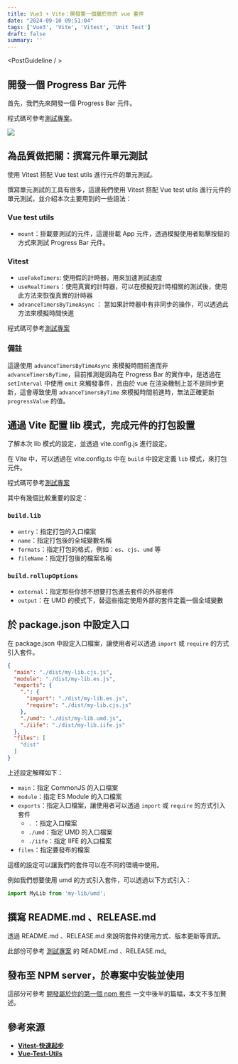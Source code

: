 ```yaml
---
title: Vue3 + Vite：開發第一個屬於你的 vue 套件
date: "2024-09-10 09:51:04"
tags: ['Vue3', 'Vite', 'Vitest', 'Unit Test']
draft: false
summary: ''
---
```



<PostGuideline / >


## 開發一個 Progress Bar 元件

首先，我們先來開發一個 Progress Bar 元件。

程式碼可參考[測試專案](https://github.com/penghuachen/vue3-progress-bar-for-test)。

![](/static/images/post-images/2024-09-06/1.gif)


## 為品質做把關：撰寫元件單元測試

使用 Vitest 搭配 Vue test utils 進行元件的單元測試。

撰寫單元測試的工具有很多，這邊我們使用 Vitest 搭配 Vue test utils 進行元件的單元測試，並介紹本次主要用到的一些語法：

### Vue test utils

- `mount`：掛載要測試的元件，這邊掛載 App 元件，透過模擬使用者點擊按鈕的方式來測試 Progress Bar 元件。

### Vitest

- `useFakeTimers`: 使用假的計時器，用來加速測試速度
- `useRealTimers`：使用真實的計時器，可以在模擬完計時相關的測試後，使用此方法來恢復真實的計時器
- `advanceTimersByTimeAsync` ： 當如果計時器中有非同步的操作，可以透過此方法來模擬時間快進

程式碼可參考[測試專案](https://github.com/penghuachen/vue3-progress-bar-for-test/blob/main/src/components/__test__/ProgressBar.spec.js)

### 備註

這邊使用 `advanceTimersByTimeAsync` 來模擬時間前進而非 `advanceTimersByTime`，目前推測是因為在 Progress Bar 的實作中，是透過在 `setInterval` 中使用 `emit` 來觸發事件，且由於 vue 在渲染機制上並不是同步更新，這會導致使用 `advanceTimersByTime` 來模擬時間前進時，無法正確更新 `progressValue` 的值。

## 通過 Vite 配置 lib 模式，完成元件的打包設置

了解本次 lib 模式的設定，並透過 vite.config.js 進行設定。

在 Vite 中，可以透過在 vite.config.ts 中在 `build` 中設定定義 `lib` 模式，來打包元件。

程式碼可參考[測試專案](https://github.com/penghuachen/vue3-progress-bar-for-test/blob/main/vite.config.js)

其中有幾個比較重要的設定：

### `build.lib`

- `entry`：指定打包的入口檔案
- `name`：指定打包後的全域變數名稱
- `formats`：指定打包的格式，例如：`es`、`cjs`、`umd` 等
- `fileName`：指定打包後的檔案名稱

### `build.rollupOptions`

- `external`：指定那些你想不想要打包進去套件的外部套件
- `output`：在 UMD 的模式下，替這些指定使用外部的套件定義一個全域變數

## 於 package.json 中設定入口

在 package.json 中設定入口檔案，讓使用者可以透過 `import` 或 `require` 的方式引入套件。

```json
{
  "main": "./dist/my-lib.cjs.js",
  "module": "./dist/my-lib.es.js",
  "exports": {
    ".": {
      "import": "./dist/my-lib.es.js",
      "require": "./dist/my-lib.cjs.js"
    },
    "./umd": "./dist/my-lib.umd.js",
    "./iife": "./dist/my-lib.iife.js"
  },
  "files": [
    "dist"
  ]
}
```

上述設定解釋如下：

- `main`：指定 CommonJS 的入口檔案
- `module`：指定 ES Module 的入口檔案
- `exports`：指定入口檔案，讓使用者可以透過 `import` 或 `require` 的方式引入套件
    - `.` ：指定入口檔案
    - `./umd`：指定 UMD 的入口檔案
    - `./iife`：指定 IIFE 的入口檔案
- `files`：指定要發布的檔案

這樣的設定可以讓我們的套件可以在不同的環境中使用。

例如我們想要使用 umd 的方式引入套件，可以透過以下方式引入：

```javascript
import MyLib from 'my-lib/umd';
```


## 撰寫 README.md 、RELEASE.md

透過 README.md 、RELEASE.md 來說明套件的使用方式、版本更新等資訊。

此部份可參考 [測試專案](https://github.com/penghuachen/vue3-progress-bar-for-test) 的 README.md 、RELEASE.md。

## 發布至 NPM server，於專案中安裝並使用

這部分可參考 [開發屬於你的第一個 npm 套件](https://phdev.dev/blog/2024-03-20-%E9%96%8B%E7%99%BC%E5%B1%AC%E6%96%BC%E4%BD%A0%E7%9A%84%E7%AC%AC%E4%B8%80%E5%80%8B%20npm%20%E5%A5%97%E4%BB%B6) 一文中後半的篇幅，本文不多加贅述。

## 參考來源

- **[Vitest-快速起步](https://cn.vitest.dev/guide/)**
- **[Vue-Test-Utils](https://test-utils.vuejs.org/guide/)**


